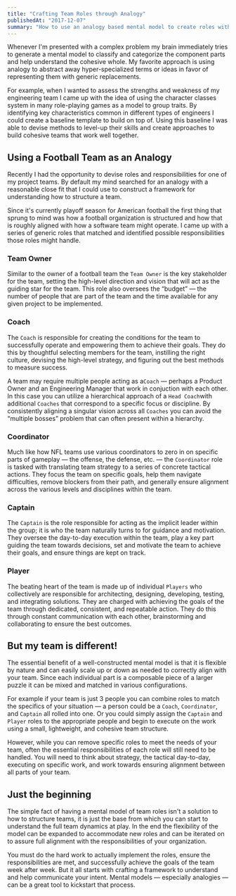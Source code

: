 ```yaml
---
title: "Crafting Team Roles through Analogy"
publishedAt: "2017-12-07"
summary: "How to use an analogy based mental model to create roles within an engineering team"
---
```


Whenever I'm presented with a complex problem my brain immediately tries to generate a mental model to classify and categorize the component parts and help understand the cohesive whole. My favorite approach is using analogy to abstract away hyper-specialized terms or ideas in favor of representing them with generic replacements.

For example, when I wanted to assess the strengths and weakness of my engineering team I came up with the idea of using the character classes system in many role-playing games as a model to group traits. By identifying key characteristics common in different types of engineers I could create a baseline template to build on top of. Using this baseline I was able to devise methods to level-up their skills and create approaches to build cohesive teams that work well together.

## Using a Football Team as an Analogy

Recently I had the opportunity to devise roles and responsibilities for one of my project teams. By default my mind searched for an analogy with a reasonable close fit that I could use to construct a framework for understanding how to structure a team.

Since it's currently playoff season for American football the first thing that sprung to mind was how a football organization is structured and how that is roughly aligned with how a software team might operate. I came up with a series of generic roles that matched and identified possible responsibilities those roles might handle.

### Team Owner

Similar to the owner of a football team the `Team Owner` is the key stakeholder for the team, setting the high-level direction and vision that will act as the guiding star for the team. This role also oversees the “budget” — the number of people that are part of the team and the time available for any given project to be implemented.

### Coach

The `Coach` is responsible for creating the conditions for the team to successfully operate and empowering them to achieve their goals. They do this by thoughtful selecting members for the team, instilling the right culture, devising the high-level strategy, and figuring out the best methods to measure success.

A team may require multiple people acting as a`Coach` — perhaps a Product Owner and an Engineering Manager that work in conjuction with each other. In this case you can utilize a hierarchical approach of a `Head Coach`with additional `Coaches` that correspond to a specific focus or discipline. By consistently aligning a singular vision across all `Coaches` you can avoid the “multiple bosses” problem that can often present within a hierarchy.

### Coordinator

Much like how NFL teams use various coordinators to zero in on specific parts of gameplay — the offense, the defense, etc. — the `Coordinator` role is tasked with translating team strategy to a series of concrete tactical actions. They focus the team on specific goals, help them navigate difficulties, remove blockers from their path, and generally ensure alignment across the various levels and disciplines within the team.

### Captain

The `Captain` is the role responsible for acting as the implicit leader within the group; it is who the team naturally turns to for guidance and motivation. They oversee the day-to-day execution within the team, play a key part guiding the team towards decisions, set and motivate the team to achieve their goals, and ensure things are kept on track.

### Player

The beating heart of the team is made up of individual `Players` who collectively are responsible for architecting, designing, developing, testing, and integrating solutions. They are charged with achieving the goals of the team through dedicated, consistent, and repeatable action. They do this through constant communication with each other, brainstorming and collaborating to ensure the best outcomes.

## But my team is different!

The essential benefit of a well-constructed mental model is that it is flexible by nature and can easily scale up or down as needed to correctly align with your team. Since each individual part is a composable piece of a larger puzzle it can be mixed and matched in various configurations.

For example if your team is just 3 people you can combine roles to match the specifics of your situation — a person could be a `Coach`, `Coordinator`, and `Captain` all rolled into one. Or you could simply assign the `Captain` and `Player` roles to the appropriate people and begin to execute on the work using a small, lightweight, and cohesive team structure.

However, while you can remove specific roles to meet the needs of your team, often the essential responsibilities of each role will still need to be handled. You will need to think about strategy, the tactical day-to-day, executing on specific work, and work towards ensuring alignment between all parts of your team.

## Just the beginning

The simple fact of having a mental model of team roles isn't a solution to how to structure teams, it is just the base from which you can start to understand the full team dynamics at play. In the end the flexibility of the model can be expanded to accommodate new roles and can be iterated on to assure full alignment with the responsibilities of your organization.

You must do the hard work to actually implement the roles, ensure the responsibilities are met, and successfully achieve the goals of the team week after week. But it all starts with crafting a framework to understand and help communicate your intent. Mental models — especially analogies — can be a great tool to kickstart that process.
